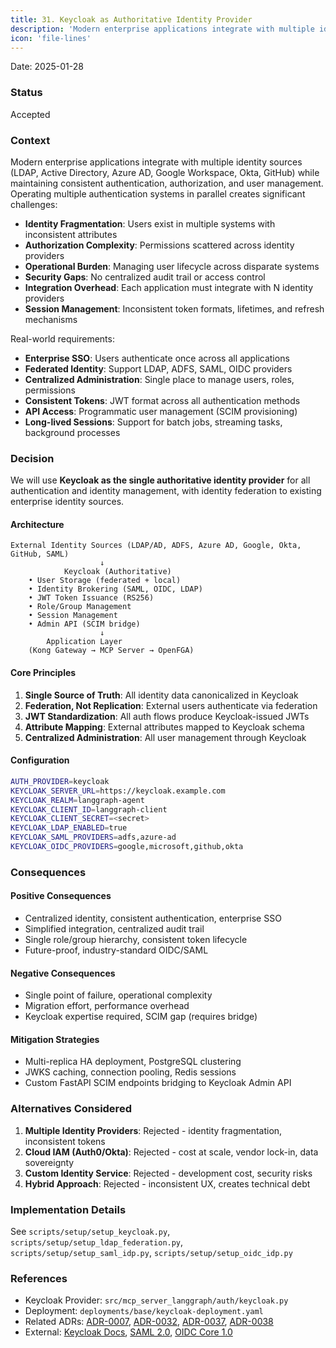 ```yaml
---
title: 31. Keycloak as Authoritative Identity Provider
description: 'Modern enterprise applications integrate with multiple identity sources (LDAP, Active Directory, Azure AD, Google Workspace, Okta, GitHub) while ma...'
icon: 'file-lines'
---
```



Date: 2025-01-28

### Status

Accepted

### Context

Modern enterprise applications integrate with multiple identity sources (LDAP, Active Directory, Azure AD, Google Workspace, Okta, GitHub) while maintaining consistent authentication, authorization, and user management. Operating multiple authentication systems in parallel creates significant challenges:

- **Identity Fragmentation**: Users exist in multiple systems with inconsistent attributes
- **Authorization Complexity**: Permissions scattered across identity providers
- **Operational Burden**: Managing user lifecycle across disparate systems
- **Security Gaps**: No centralized audit trail or access control
- **Integration Overhead**: Each application must integrate with N identity providers
- **Session Management**: Inconsistent token formats, lifetimes, and refresh mechanisms

Real-world requirements:
- **Enterprise SSO**: Users authenticate once across all applications
- **Federated Identity**: Support LDAP, ADFS, SAML, OIDC providers
- **Centralized Administration**: Single place to manage users, roles, permissions
- **Consistent Tokens**: JWT format across all authentication methods
- **API Access**: Programmatic user management (SCIM provisioning)
- **Long-lived Sessions**: Support for batch jobs, streaming tasks, background processes

### Decision

We will use **Keycloak as the single authoritative identity provider** for all authentication and identity management, with identity federation to existing enterprise identity sources.

#### Architecture

```text
External Identity Sources (LDAP/AD, ADFS, Azure AD, Google, Okta, GitHub, SAML)
                    ↓
            Keycloak (Authoritative)
    • User Storage (federated + local)
    • Identity Brokering (SAML, OIDC, LDAP)
    • JWT Token Issuance (RS256)
    • Role/Group Management
    • Session Management
    • Admin API (SCIM bridge)
                    ↓
        Application Layer
    (Kong Gateway → MCP Server → OpenFGA)
```

#### Core Principles

1. **Single Source of Truth**: All identity data canonicalized in Keycloak
2. **Federation, Not Replication**: External users authenticate via federation
3. **JWT Standardization**: All auth flows produce Keycloak-issued JWTs
4. **Attribute Mapping**: External attributes mapped to Keycloak schema
5. **Centralized Administration**: All user management through Keycloak

#### Configuration

```bash
AUTH_PROVIDER=keycloak
KEYCLOAK_SERVER_URL=https://keycloak.example.com
KEYCLOAK_REALM=langgraph-agent
KEYCLOAK_CLIENT_ID=langgraph-client
KEYCLOAK_CLIENT_SECRET=<secret>
KEYCLOAK_LDAP_ENABLED=true
KEYCLOAK_SAML_PROVIDERS=adfs,azure-ad
KEYCLOAK_OIDC_PROVIDERS=google,microsoft,github,okta
```

### Consequences

#### Positive Consequences
- Centralized identity, consistent authentication, enterprise SSO
- Simplified integration, centralized audit trail
- Single role/group hierarchy, consistent token lifecycle
- Future-proof, industry-standard OIDC/SAML

#### Negative Consequences
- Single point of failure, operational complexity
- Migration effort, performance overhead
- Keycloak expertise required, SCIM gap (requires bridge)

#### Mitigation Strategies
- Multi-replica HA deployment, PostgreSQL clustering
- JWKS caching, connection pooling, Redis sessions
- Custom FastAPI SCIM endpoints bridging to Keycloak Admin API

### Alternatives Considered

1. **Multiple Identity Providers**: Rejected - identity fragmentation, inconsistent tokens
2. **Cloud IAM (Auth0/Okta)**: Rejected - cost at scale, vendor lock-in, data sovereignty
3. **Custom Identity Service**: Rejected - development cost, security risks
4. **Hybrid Approach**: Rejected - inconsistent UX, creates technical debt

### Implementation Details

See `scripts/setup/setup_keycloak.py`, `scripts/setup/setup_ldap_federation.py`, `scripts/setup/setup_saml_idp.py`, `scripts/setup/setup_oidc_idp.py`

### References

- Keycloak Provider: `src/mcp_server_langgraph/auth/keycloak.py`
- Deployment: `deployments/base/keycloak-deployment.yaml`
- Related ADRs: [ADR-0007](/architecture/adr-0007-authentication-provider-pattern), [ADR-0032](/architecture/adr-0032-jwt-standardization), [ADR-0037](/architecture/adr-0037-identity-federation), [ADR-0038](/architecture/adr-0038-scim-implementation)
- External: [Keycloak Docs](https://www.keycloak.org/documentation), [SAML 2.0](https://docs.oasis-open.org/security/saml/v2.0/), [OIDC Core 1.0](https://openid.net/specs/openid-connect-core-1_0.html)
